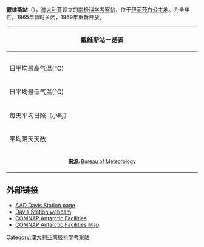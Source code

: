 {{coord|68|34|35|S|77|58|08|E|display=title}}
{{Infobox building
| name                 = 戴维斯站
| native_name          = Davis Station
| native_name_lang     =
| former_names         =
| alternate_names      =
| image                = Davis Station November 2005.jpg 
| image_alt            = 300px
| caption              = 戴维斯站
| altitude             = 
| building_type        =
| architectural_style  =
| structural_system    =
| cost                 =
| ren_cost             =
| client               =
| owner                =
| current_tenants      = 
| landlord             =
| location             = [[伊莉莎白公主地|伊莉莎白公主地]] 
| address              =
| location_town        =
| location_country     =
| iso_region           =
| coordinates_display  = 
| latitude             =
| longitude            =
| coordinates          = 
| start_date           = 
| completion_date      = 
| inauguration_date    = 1957年
| renovation_date      =
| demolition_date      =
| destruction_date     =
| height               = 
| diameter             =
| antenna_spire        =
| roof                 =
| top_floor            =
| other_dimensions     = 
| floor_count          = 
| floor_area           = 
| seating_type         =
| seating_capacity     = 70（冬季）20（夏季）
| elevator_count       =
| main_contractor      =
| architect            =
| architecture_firm    =
| structural_engineer  =
| services_engineer    =
| civil_engineer       =
| other_designers      =
| quantity_surveyor    =
| awards               =
| ren_architect        =
| ren_firm             =
| ren_str_engineer     =
| ren_serv_engineer    =
| ren_civ_engineer     =
| ren_oth_designers    =
| ren_qty_surveyor     =
| ren_awards           =
| url                  =
| references           = 
}}

'''戴维斯站'''（{{lang-en|Davis Station}}），[[澳大利亚|澳大利亚]]设立的[[南极科学考察站|南极科学考察站]]，位于[[伊丽莎白公主地|伊丽莎白公主地]]。为全年性。1965年暂时关闭，1969年重新开放。

{|class="wikitable collapsible autocollapse" style="text-align:center"
|- style="background-color:# E9E9E9"
! colspan="14" style="width:690px;"|'''戴维斯站一览表'''
|- style="background-color:# E9E9E9"
|- 
! 
! 一月
! 二月
! 三月
! 四月
! 五月
! 六月
! 七月
! 八月
! 九月
! 十月
! 十一月
! 十二月
!年
|-
! 日平均最高气温(°C)
| 3.1 
| -0.3 
| -5.6 
| -10.4 
| -12.7 
| -12.4 
| -14.4 
| -14.2 
| -13.1 
| -9.0 
| -2.4 
| 2.5 
| -7.4
|-
!  日平均最低气温(°C)
| -1.2 
| -4.5 
| -10.8 
| -16.1 
| -18.9 
| -18.7 
| -20.6 
| -20.7 
| -20.0 
| -15.3 
| -7.7 
| -2.1 
| -13.0
|-
! 每天平均日照（小时） 
|8.9 
|6.0 
|3.1 
|2.2 
|0.7 
|0.0 
|0.2 
|1.9 
|4.1 
|5.3 
|7.7 
|9.9 
| 4.2
|-
! 平均阴天天数
|16.9 
|17.5 
|21.0 
|18.7 
|18.4 
|15.6 
|15.2 
|17.0 
|16.2 
|18.7 
|17.2 
|16.6 
|209.0
|- 
| colspan="15" style="text-align: center;" | <small>'''来源:''' [http://www.bom.gov.au/climate/averages/tables/cw_300000.shtml Bureau of Meteorology] {{Wayback|url=http://www.bom.gov.au/climate/averages/tables/cw_300000.shtml |date=20200927203011 }}</small>
|}

== 外部链接 ==
* [http://www.aad.gov.au/default.asp?casid=404 AAD Davis Station page] {{Wayback|url=http://www.aad.gov.au/default.asp?casid=404 |date=20100725001024 }}
* [http://www.aad.gov.au/asset/webcams/davis/default.asp Davis Station webcam] {{Wayback|url=http://www.aad.gov.au/asset/webcams/davis/default.asp |date=20100819182800 }}
* [https://web.archive.org/web/20080424075823/http://www.comnap.aq/facilities COMNAP Antarctic Facilities]
* [https://web.archive.org/web/20110220115654/https://www.comnap.aq/publications/maps/comnap_map_edition5_a0_2009-07-24.pdf/view COMNAP Antarctic Facilities Map]

{{Antarctica-geo-stub}}
{{南極科學考察站}}
{{The Continent of Antarctica}}
{{Authority control}}

[[Category:澳大利亚南极科学考察站|Category:澳大利亚南极科学考察站]]
